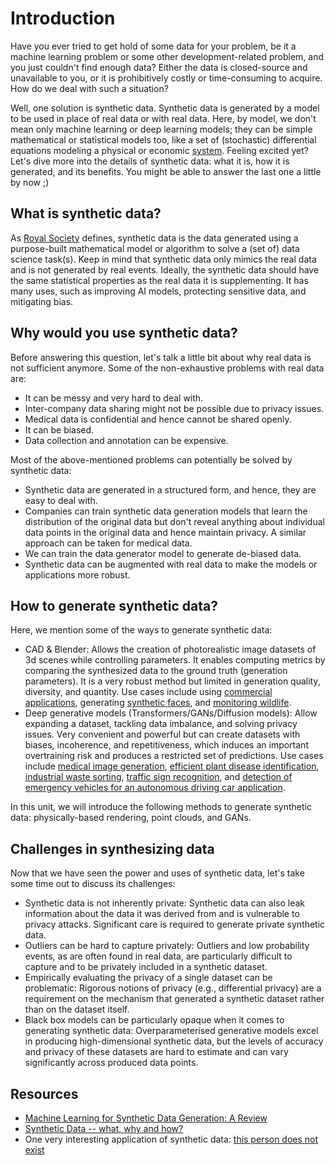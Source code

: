 # Introduction
Have you ever tried to get hold of some data for your problem, be it a machine learning problem or some other development-related problem, and you just couldn't find enough data? Either the data is closed-source and unavailable to you, or it is prohibitively costly or time-consuming to acquire. How do we deal with such a situation?

Well, one solution is synthetic data. Synthetic data is generated by a model to be used in place of real data or with real data. Here, by model, we don't mean only machine learning or deep learning models; they can be simple mathematical or statistical models too, like a set of (stochastic) differential equations modeling a physical or economic [system](https://link.springer.com/book/10.1007/978-3-319-56436-4). Feeling excited yet? Let's dive more into the details of synthetic data: what it is, how it is generated, and its benefits. You might be able to answer the last one a little by now ;)

## What is synthetic data?

As [Royal Society](https://arxiv.org/abs/2205.03257) defines, synthetic data is the data generated using a purpose-built mathematical model or algorithm to solve a (set of) data science task(s). Keep in mind that synthetic data only mimics the real data and is not generated by real events. Ideally, the synthetic data should have the same statistical properties as the real data it is supplementing. It has many uses, such as improving AI models, protecting sensitive data, and mitigating bias.

## Why would you use synthetic data?

Before answering this question, let's talk a little bit about why real data is not sufficient anymore. Some of the non-exhaustive problems with real data are:
- It can be messy and very hard to deal with.
- Inter-company data sharing might not be possible due to privacy issues.
- Medical data is confidential and hence cannot be shared openly.
- It can be biased.
- Data collection and annotation can be expensive.

Most of the above-mentioned problems can potentially be solved by synthetic data:
- Synthetic data are generated in a structured form, and hence, they are easy to deal with.
- Companies can train synthetic data generation models that learn the distribution of the original data but don't reveal anything about individual data points in the original data and hence maintain privacy. A similar approach can be taken for medical data.
- We can train the data generator model to generate de-biased data.
- Synthetic data can be augmented with real data to make the models or applications more robust.


## How to generate synthetic data?

Here, we mention some of the ways to generate synthetic data:

- CAD & Blender: Allows the creation of photorealistic image datasets of 3d scenes while controlling parameters. It enables computing metrics by comparing the synthesized data to the ground truth (generation parameters). It is a very robust method but limited in generation quality, diversity, and quantity. Use cases include using [commercial applications](https://amazon-berkeley-objects.s3.amazonaws.com/static_html/ABO_CVPR2022.pdf), generating [synthetic faces](https://arxiv.org/abs/2109.15102), and [monitoring wildlife](https://openaccess.thecvf.com/content_CVPR_2020/papers/Mu_Learning_From_Synthetic_Animals_CVPR_2020_paper.pdf).
- Deep generative models (Transformers/GANs/Diffusion models): Allow expanding a dataset, tackling data imbalance, and solving privacy issues. Very convenient and powerful but can create datasets with biases, incoherence, and repetitiveness, which induces an important overtraining risk and produces a restricted set of predictions. Use cases include [medical image generation](https://rdcu.be/dokei), [efficient plant disease identification](https://www.mdpi.com/2073-4395/12/10/2395), [industrial waste sorting](https://arxiv.org/abs/2303.14828), [traffic sign recognition](https://arxiv.org/abs/2101.04927), and [detection of emergency vehicles for an autonomous driving car application](https://computer-vision-in-the-wild.github.io/eccv-2022/static/eccv2022/camera_ready/ECCV_2022_cvinw_Domain_Compatible_Synthetic_Data_Generation.pdf).

In this unit, we will introduce the following methods to generate synthetic data: physically-based rendering, point clouds,  and GANs.

## Challenges in synthesizing data

Now that we have seen the power and uses of synthetic data, let's take some time out to discuss its challenges:
- Synthetic data is not inherently private: Synthetic data can also leak information about the data it was derived from and is vulnerable to privacy attacks. Significant care is required to generate private synthetic data.
- Outliers can be hard to capture privately: Outliers and low probability events, as are often found in real data, are particularly difficult to capture and to be privately included in a synthetic dataset. 
- Empirically evaluating the privacy of a single dataset can be problematic: Rigorous notions of privacy (e.g., differential privacy) are a requirement on the mechanism that generated a synthetic dataset rather than on the dataset itself.
- Black box models can be particularly opaque when it comes to generating synthetic data: Overparameterised generative models excel in producing high-dimensional synthetic data, but the levels of accuracy and privacy of these datasets are hard to estimate and can vary significantly across produced data points.

## Resources

- [Machine Learning for Synthetic Data Generation: A Review](https://arxiv.org/abs/2302.04062)
- [Synthetic Data -- what, why and how?](https://arxiv.org/abs/2205.03257)
- One very interesting application of synthetic data: [this person does not exist](https://www.thispersondoesnotexist.com/)
